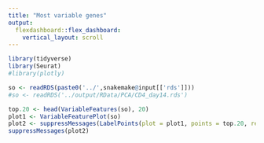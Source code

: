 ```yaml
---
title: "Most variable genes"
output:
  flexdashboard::flex_dashboard:
    vertical_layout: scroll
---
```


```r
library(tidyverse)
library(Seurat)
#library(plotly)
```

```r
so <- readRDS(paste0('../',snakemake@input[['rds']]))
#so <- readRDS('../output/RData/PCA/CD4_day14.rds')
```

```r
top.20 <- head(VariableFeatures(so), 20)
plot1 <- VariableFeaturePlot(so)
plot2 <- suppressMessages(LabelPoints(plot = plot1, points = top.20, repel = TRUE))
suppressMessages(plot2)
```

